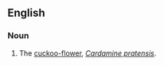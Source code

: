 ==English==
===Noun===
{{en-noun|sg=[[lady]] [[smock]]}}

# The [[cuckoo-flower]], ''[[Cardamine pratensis]]''.